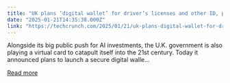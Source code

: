 ```yaml
---
title: "UK plans ‘digital wallet’ for driver’s licenses and other ID, plus a chatbot powered by OpenAI"
date: "2025-01-21T14:35:38.000Z"
link: "https://techcrunch.com/2025/01/21/uk-plans-digital-wallet-for-drivers-licenses-and-other-id-plus-a-chatbot-powered-by-openai/"
---
```


Alongside its big public push for AI investments, the U.K. government is also playing a virtual card to catapult itself into the 21st century. Today it announced plans to launch a secure digital walle...

[Read more](https://techcrunch.com/2025/01/21/uk-plans-digital-wallet-for-drivers-licenses-and-other-id-plus-a-chatbot-powered-by-openai/)
